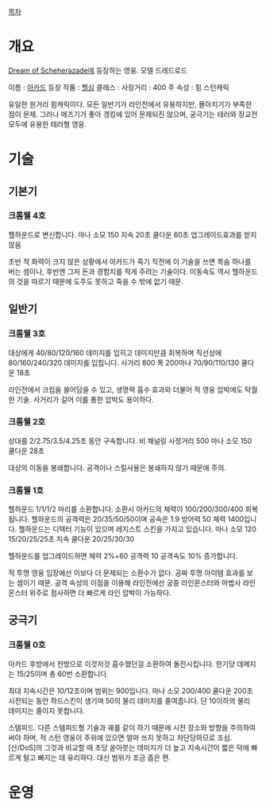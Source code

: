 [[목차]]
= 개요 =

[[Dream of Scheherazade]]에 등장하는 영웅. 모델 드레드로드

이름 : [[아카드]]
등장 작품 : [[헬싱]]
클래스 : 
사정거리 : 400
주 속성 : 힘
스턴캐릭 

유일한 원거리 힘캐릭이다. 모든 일반기가 라인전에서 유용하지만, 몰아치기가 부족한 점이 문제. 그러나 메즈기가 좋아 갱킹에 있어 문제되진 않으며, 궁극기는 테러와 장교전 모두에 유용한 테러형 영웅.

= 기술 =
== 기본기 ==
=== 크롬웰 4호 ===
헬하운드로 변신합니다.
마나 소모 150 지속 20초  쿨다운 60초
업그레이드효과를 받지않음

초반 적 화력이 크지 않은 상황에서 아카드가 죽기 직전에 이 기술을 쓰면 목숨 하나를 버는 셈이나, 후반엔 그저 돈과 경험치를 적게 주려는 기술이다. 이동속도 역시 헬하운드의 것을 따르기 때문에 도주도 못하고 죽을 수 밖에 없기 때문.

== 일반기 ==

=== 크롬웰 3호 ===
대상에게 40/80/120/160 데미지를 입히고 데미지만큼 회복하며 직선상에 80/160/240/320 데미지를 입힙니다.
사거리 800 폭 200마나 70/90/110/130  쿨다운 18초

라인전에서 크립을 쓸어담을 수 있고, 생명력 흡수 효과와 더불어 적 영웅 압박에도 탁월한 기술. 사거리가 길어 이를 통한 압박도 용이하다.

=== 크롬웰 2호 ===
상대를 2/2.75/3.5/4.25초 동안 구속합니다. 비 채널링
사정거리 500 마나 소모 150   쿨다운 28초

대상의 이동을 봉쇄합니다.
공격이나 스킬사용은 봉쇄하지 않기 때문에 주의.

=== 크롬웰 1호 ===
헬하운드 1/1/1/2  마리를 소환합니다. 소환시 아카드의 체력이 100/200/300/400  회복됩니다.
헬하운드의 공격력은 20/35/50/50이며 공속은 1.9 방어력 50  체력 1400입니다.
헬하운드는 디텍터 기능이 있으며 레지스트 스킨을 가지고 있습니다.
마나 소모 120    15/20/25/25초 지속      쿨다운 20/25/30/30

헬하운드를 업그레이드하면 체력 2%+60 공격력 10 공격속도 10% 증가합니다.

적 투명 영웅 입장에선 이보다 더 문제되는 소환수가 없다. 공짜 투명 아이템 효과를 보는 셈이기 때문. 공격 속성의 이점을 이용해 라인전에선 궁중 라인몬스터와 마법사 라인 몬스터 위주로 점사하면 더 빠르게 라인 압박이 가능하다.

== 궁극기 ==
=== 크롬웰 0호 ===
아카드 후방에서 전방으로 이것저것 흡수했던걸 소환하여 돌진시킵니다.
한기당 데메지는 15/25이며 총 60번 소환합니다.

최대 지속시간은 10/12초이며 범위는 900입니다.
마나 소모 200/400 쿨다운 200초 
시전되는 동안 하드스킨이 생기며 50의 물리 데미지를 줄여줍니다. 단 10이하의 물리 데미지는 줄이지 못합니다.

스템피드.
다른 스템피드형 기술과 궤를 같이 하기 때문에 시전 장소와 방향을 주의하여 써야 하며, 적 스턴 영웅이 주위에 있으면 얼마 쓰지 못하고 차단당하므로 조심. [산/DoS]의 그것과 비교할 때 초당 쏟아붓는 데미지가 더 높고 지속시간이 짧은 덕에 빠르게 털고 빠지는 데 유리하다. 대신 범위가 조금 좁은 편.

= 운영 =

